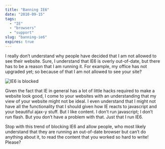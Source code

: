 ```yaml
---
title: "Banning IE6"
date: "2010-09-15"
tags:
  - "IE"
  - "browsers"
  - "support"
slug: "banning-ie6"
expires: true
---
```



I really don’t understand why people have decided that I am not allowed to see their website. Sure, I understand that IE6 is overly out-of-date, but there has to be a reason that I am running it. For example, my office has not upgraded yet; so because of that I am not allowed to see your site?

<img src={ie6Blocked.src} alt="IE6 is blocked" />

Given the fact that IE in general has a lot of little hacks required to make a website look good, I come to your websites with an understanding that my view of your website might not be ideal. I even understand that I might not have all the functionality that I should given how IE reacts to javascript and your beautiful ajax-y stuff. But I like content. I don’t run javascript; I don’t run flash. But you don’t have a problem with that. Just that I run IE6.

Stop with this trend of blocking IE6 and allow people, who most likely understand that they are running an out-of-date browser but can’t do anything about it, to read the content that you worked so hard to write! Please?
